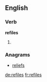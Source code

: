 ==English==

===Verb===
'''refiles'''
# {{third-person singular of|[[refile]]}}

===Anagrams===
* [[reliefs#English|reliefs]]

[[de:refiles]]
[[fr:refiles]]